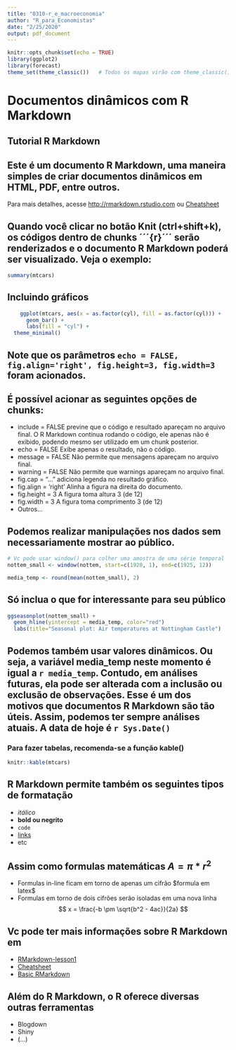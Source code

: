```yaml
---
title: "0310-r_e_macroeconomia"
author: "R_para_Economistas"
date: "2/25/2020"
output: pdf_document
---
```


```r
knitr::opts_chunk$set(echo = TRUE)
library(ggplot2)
library(forecast)
theme_set(theme_classic())   # Todos os mapas virão com theme_classic() como default 
```

# Documentos dinâmicos com R Markdown
## Tutorial R Markdown

## Este é um documento R Markdown, uma maneira simples de criar documentos dinâmicos em HTML, PDF, entre outros.
Para mais detalhes, acesse <http://rmarkdown.rstudio.com> ou [Cheatsheet](https://rstudio.com/wp-content/uploads/2015/02/rmarkdown-cheatsheet.pdf)


## Quando você clicar no botão **Knit** (ctrl+shift+k), os códigos dentro de **chunks ´´´{r}´´´** serão renderizados e o documento R Markdown poderá ser visualizado. Veja o exemplo:

```r
summary(mtcars)
```

## Incluindo gráficos

```r

    ggplot(mtcars, aes(x = as.factor(cyl), fill = as.factor(cyl))) + 
      geom_bar() +
      labs(fill = "cyl") +
  theme_minimal()

```

## Note que os parâmetros `echo = FALSE, fig.align='right', fig.height=3, fig.width=3` foram acionados.

##  É possível acionar as seguintes opções de chunks:

- include = FALSE previne que o código e resultado apareçam no arquivo final. O R Markdown continua rodando o código, ele apenas não é exibido, podendo mesmo ser utilizado em um chunk posterior.
- echo = FALSE Exibe apenas o resultado, não o código. 
- message = FALSE Não permite que mensagens apareçam no arquivo final.
- warning = FALSE Não permite que warnings apareçam no arquivo final.
- fig.cap = "..." adiciona legenda no resultado gráfico.
- fig.align = 'right' Alinha a figura na direita do documento. 
- fig.height = 3 A figura toma altura 3 (de 12)
- fig.width = 3 A figura toma comprimento 3 (de 12)
- Outros...

## Podemos realizar manipulações nos dados sem necessariamente mostrar ao público.
```r
# Vc pode usar window() para colher uma amostra de uma série temporal
nottem_small <- window(nottem, start=c(1920, 1), end=c(1925, 12))

media_temp <- round(mean(nottem_small), 2)

```
##  Só inclua o que for interessante para seu público

```r
ggseasonplot(nottem_small) + 
  geom_hline(yintercept = media_temp, color="red")
  labs(title="Seasonal plot: Air temperatures at Nottingham Castle")
```


## Podemos também usar valores dinâmicos. Ou seja, a variável **media_temp** neste momento é igual a `r media_temp`. Contudo, em análises futuras, ela pode ser alterada com a inclusão ou exclusão de observações. Esse é um dos motivos que documentos R Markdown são tão úteis. Assim, podemos ter sempre análises atuais. A data de hoje é `r Sys.Date()`


### Para fazer tabelas, recomenda-se a função kable()

```r
knitr::kable(mtcars)
```

## R Markdown permite também os seguintes tipos de formatação
- *itálico*
- **bold ou negrito**
- `code`
- [links](markdown.rstudio.com)
- etc

##  Assim como formulas matemáticas $A=\pi*r^2$
- Formulas in-line ficam em torno de apenas um cifrão \$formula em latex\$
- Formulas em torno de dois cifrões serão isoladas em uma nova linha 
$$ x = \frac{-b \pm \sqrt{b^2 - 4ac}}{2a} $$


##  Vc pode ter mais informações sobre R Markdown em

* [RMarkdown-lesson1](https://rmarkdown.rstudio.com/lesson-1.html)
* [Cheatsheet](https://rstudio.com/wp-content/uploads/2016/03/rmarkdown-cheatsheet-2.0.pdf)
* [Basic RMarkdown](https://rmarkdown.rstudio.com/authoring_basics.html)


## Além do R Markdown, o R oferece diversas outras ferramentas

* Blogdown
* Shiny
* (...)